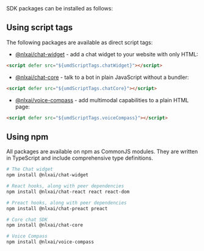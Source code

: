 

<PageTitle pretitle="Install" title="Installation" />
<PageContent>
SDK packages can be installed as follows:

## Using script tags

The following packages are available as direct script tags:

* [@nlxai/chat-widget](${packageUrls.chatWidget}) - add a chat widget to your website with only HTML:

~~~html
<script defer src="${umdScriptTags.chatWidget}"></script>
~~~

* [@nlxai/chat-core](${packageUrls.chatCore}) - talk to a bot in plain JavaScript without a bundler:

~~~html
<script defer src="${umdScriptTags.chatCore}"></script>
~~~

* [@nlxai/voice-compass](${packageUrls.voiceCompass}) - add multimodal capabilities to a plain HTML page:

~~~html
<script defer src="${umdScriptTags.voiceCompass}"></script>
~~~

## Using npm

All packages are available on npm as CommonJS modules. They are written in TypeScript and include comprehensive type definitions.

~~~bash
# The Chat widget
npm install @nlxai/chat-widget

# React hooks, along with peer dependencies
npm install @nlxai/chat-react react react-dom

# Preact hooks, along with peer dependencies
npm install @nlxai/chat-preact preact

# Core chat SDK
npm install @nlxai/chat-core

# Voice Compass
npm install @nlxai/voice-compass
~~~
</PageContent>
